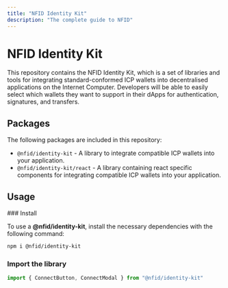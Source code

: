 ```yaml
---
title: "NFID Identity Kit"
description: "The complete guide to NFID"
---
```



# NFID Identity Kit

This repository contains the NFID Identity Kit, which is a set of libraries and tools for
integrating standard-conformed ICP wallets into decentralised applications on the Internet Computer.
Developers will be able to easily select which wallets they want to support in their dApps for
authentication, signatures, and transfers.

## Packages

The following packages are included in this repository:

- `@nfid/identity-kit` - A library to integrate compatible ICP wallets into your application.
- `@nfid/identity-kit/react` - A library containing react specific components for integrating
  compatible ICP wallets into your application.

## Usage

<Steps>
### Install

To use a **@nfid/identity-kit**, install the necessary dependencies with the following command:

```sh npm2yarn
npm i @nfid/identity-kit
```

### Import the library

```typescript
import { ConnectButton, ConnectModal } from "@nfid/identity-kit"
```

</Steps>

